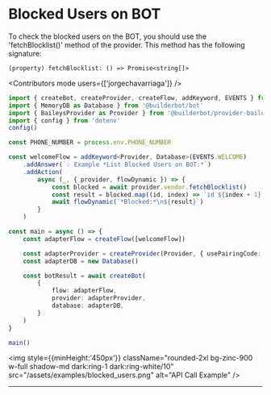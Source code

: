 

# Blocked Users on BOT

To check the blocked users on the BOT, you should use the 'fetchBlocklist()' method of the provider.
This method has the following signature:

```
(property) fetchBlocklist: () => Promise<string[]>
```

<Contributors mode users={['jorgechavarriaga']} />

```ts {{ title: 'app.ts' }}
import { createBot, createProvider, createFlow, addKeyword, EVENTS } from '@builderbot/bot'
import { MemoryDB as Database } from '@builderbot/bot'
import { BaileysProvider as Provider } from '@builderbot/provider-baileys'
import { config } from 'dotenv'
config()

const PHONE_NUMBER = process.env.PHONE_NUMBER

const welcomeFlow = addKeyword<Provider, Database>(EVENTS.WELCOME)
    .addAnswer(`💡 Example *List Blocked Users on BOT:*`)
    .addAction(
        async (_, { provider, flowDynamic }) => {
            const blocked = await provider.vendor.fetchBlocklist()
            const result = blocked.map((id, index) => `id ${index + 1}: ${id}`).join('\n');
            await flowDynamic(`*Blocked:*\n${result}`)
        }
    )

const main = async () => {
    const adapterFlow = createFlow([welcomeFlow])

    const adapterProvider = createProvider(Provider, { usePairingCode: true, phoneNumber: PHONE_NUMBER })
    const adapterDB = new Database()

    const botResult = await createBot(
        {
            flow: adapterFlow,
            provider: adapterProvider,
            database: adapterDB,
        }
    )
}

main()


```

<img style={{minHeight:'450px'}} className="rounded-2xl bg-zinc-900 w-full shadow-md dark:ring-1 dark:ring-white/10" src="/assets/examples/blocked_users.png" alt="API Call Example" />


----

<Guides />

<Resources />

